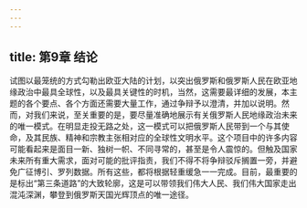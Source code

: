 ```yaml
---
---
---
```

title: 第9章 结论
---



试图以最笼统的方式勾勒出欧亚大陆的计划，以突出俄罗斯和俄罗斯人民在欧亚地缘政治中最具全球性，以及最具关键性的时机，当然，这需要最详细的发展，本主题的各个要点、各个方面还需要大量工作，通过争辩予以澄清，并加以说明。然而，对我们来说，至关重要的是，要尽量准确地展示有关俄罗斯人民地缘政治未来的唯一模式。在明显走投无路之处，这一模式可以把俄罗斯人民带到一个与其使命，及其民族、精神和宗教主张相对应的全球性文明水平。这个项目中的许多内容可能看起来是面目一新、独树一帜、不同寻常的，甚至是令人震惊的。但触及国家未来所有重大需求，面对可能的批评指责，我们不得不将争辩驳斥搁置一旁，并避免广征博引、罗列数据。所有这些，都将根据轻重缓急一一完成。目前，最重要的是标出“第三条道路”的大致轮廓，这是可以带领我们伟大人民、我们伟大国家⾛出混沌深渊，攀登到俄罗斯天国光辉顶点的唯一途径。